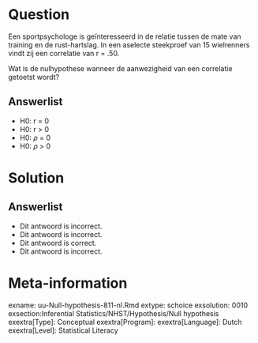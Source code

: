 Question
========
  
Een sportpsychologe is geïnteresseerd in de relatie tussen de mate van training en de 
rust-hartslag. In een aselecte steekproef van 15 wielrenners vindt zij een correlatie van 
r = .50.

Wat is de nulhypothese wanneer de aanwezigheid van een correlatie getoetst wordt?

  
Answerlist
----------
* H0: r = 0
* H0: r > 0
* H0: $\rho$ = 0
* H0: $\rho$ > 0

Solution
========


Answerlist
----------
* Dit antwoord is incorrect.
* Dit antwoord is incorrect.
* Dit antwoord is correct.
* Dit antwoord is incorrect.

Meta-information
================
exname: uu-Null-hypothesis-811-nl.Rmd
extype: schoice
exsolution: 0010 
exsection:Inferential Statistics/NHST/Hypothesis/Null hypothesis 
exextra[Type]: Conceptual
exextra[Program]: 
exextra[Language]: Dutch
exextra[Level]: Statistical Literacy
